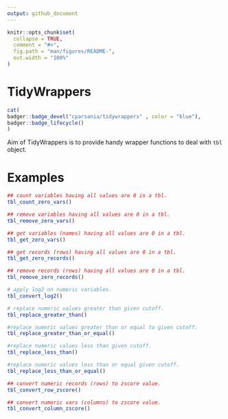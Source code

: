 ```yaml
---
output: github_document
---
```


<!-- README.md is generated from README.Rmd. Please edit that file -->

```r
knitr::opts_chunk$set(
  collapse = TRUE,
  comment = "#>",
  fig.path = "man/figures/README-",
  out.width = "100%"
)
```

# TidyWrappers

<!-- badges: start -->
```r
cat(
badger::badge_devel("cparsania/tidywrappers" , color = "blue"),
badger::badge_lifecycle()
)

```

<!-- badges: end -->

Aim of TidyWrappers is to provide handy wrapper functions to deal with `tbl` object.  

# Examples 
```r

## count variables having all values are 0 in a tbl. 
tbl_count_zero_vars()

## remove variables having all values are 0 in a tbl.
tbl_remove_zero_vars()

## get variables (names) having all values are 0 in a tbl.
tbl_get_zero_vars()

## get records (rows) having all values are 0 in a tbl.
tbl_get_zero_records()

## remove records (rows) having all values are 0 in a tbl.
tbl_remove_zero_records()

# apply log2 on numeric variables.
tbl_convert_log2()

# replace numeric values greater than given cutoff.
tbl_replace_greater_than()

#replace numeric values greater than or equal to given cutoff.
tbl_replace_greater_than_or_equal()

#replace numeric values less than given cutoff.
tbl_replace_less_than()

#replace numeric values less than or equal given cutoff.
tbl_replace_less_than_or_equal()

## convert numeric records (rows) to zscore value. 
tbl_convert_row_zscore()

## convert numeric vars (columns) to zscore value.
tbl_convert_column_zscore()
```


